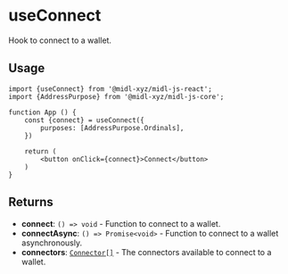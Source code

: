 # useConnect

Hook to connect to a wallet.

## Usage

```tsx
import {useConnect} from '@midl-xyz/midl-js-react';
import {AddressPurpose} from '@midl-xyz/midl-js-core';

function App () {
    const {connect} = useConnect({
        purposes: [AddressPurpose.Ordinals],
    })

    return (
        <button onClick={connect}>Connect</button>
    )
}

```


## Returns

- **connect**: `() => void` - Function to connect to a wallet.
- **connectAsync**: `() => Promise<void>` - Function to connect to a wallet asynchronously.
- **connectors**: [`Connector[]`](/docs/glossary/types#connector) - The connectors available to connect to a wallet.